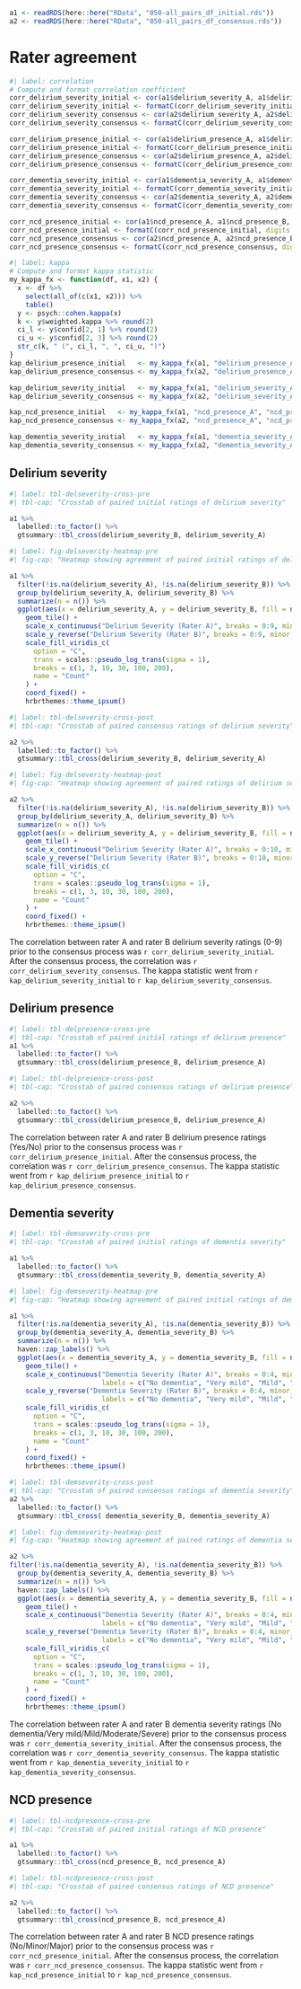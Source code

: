 

```r

a1 <- readRDS(here::here("RData", "050-all_pairs_df_initial.rds"))
a2 <- readRDS(here::here("RData", "050-all_pairs_df_consensus.rds"))
```

# Rater agreement

```r
#| label: correlation
# Compute and format correlation coefficient
corr_delirium_severity_initial <- cor(a1$delirium_severity_A, a1$delirium_severity_B, use = "complete.obs")
corr_delirium_severity_initial <- formatC(corr_delirium_severity_initial, digits = 2)
corr_delirium_severity_consensus <- cor(a2$delirium_severity_A, a2$delirium_severity_B, use = "complete.obs")
corr_delirium_severity_consensus <- formatC(corr_delirium_severity_consensus, digits = 2)

corr_delirium_presence_initial <- cor(a1$delirium_presence_A, a1$delirium_presence_B, use = "complete.obs")
corr_delirium_presence_initial <- formatC(corr_delirium_presence_initial, digits = 2)
corr_delirium_presence_consensus <- cor(a2$delirium_presence_A, a2$delirium_presence_B, use = "complete.obs")
corr_delirium_presence_consensus <- formatC(corr_delirium_presence_consensus, digits = 2)

corr_dementia_severity_initial <- cor(a1$dementia_severity_A, a1$dementia_severity_B, use = "complete.obs")
corr_dementia_severity_initial <- formatC(corr_dementia_severity_initial, digits = 2)
corr_dementia_severity_consensus <- cor(a2$dementia_severity_A, a2$dementia_severity_B, use = "complete.obs")
corr_dementia_severity_consensus <- formatC(corr_dementia_severity_consensus, digits = 2)

corr_ncd_presence_initial <- cor(a1$ncd_presence_A, a1$ncd_presence_B, use = "complete.obs")
corr_ncd_presence_initial <- formatC(corr_ncd_presence_initial, digits = 2)
corr_ncd_presence_consensus <- cor(a2$ncd_presence_A, a2$ncd_presence_B, use = "complete.obs")
corr_ncd_presence_consensus <- formatC(corr_ncd_presence_consensus, digits = 2)
```

```r
#| label: kappa
# Compute and format kappa statistic
my_kappa_fx <- function(df, x1, x2) {
  x <- df %>%
    select(all_of(c(x1, x2))) %>%
    table()
  y <- psych::cohen.kappa(x)
  k <- y$weighted.kappa %>% round(2)
  ci_l <- y$confid[2, 1] %>% round(2)
  ci_u <- y$confid[2, 3] %>% round(2)
  str_c(k, " (", ci_l, ", ", ci_u, ")")
}
kap_delirium_presence_initial   <- my_kappa_fx(a1, "delirium_presence_A", "delirium_presence_B")
kap_delirium_presence_consensus <- my_kappa_fx(a2, "delirium_presence_A", "delirium_presence_B")

kap_delirium_severity_initial   <- my_kappa_fx(a1, "delirium_severity_A", "delirium_severity_B")
kap_delirium_severity_consensus <- my_kappa_fx(a2, "delirium_severity_A", "delirium_severity_B")

kap_ncd_presence_initial   <- my_kappa_fx(a1, "ncd_presence_A", "ncd_presence_B")
kap_ncd_presence_consensus <- my_kappa_fx(a2, "ncd_presence_A", "ncd_presence_B")

kap_dementia_severity_initial   <- my_kappa_fx(a1, "dementia_severity_A", "dementia_severity_B")
kap_dementia_severity_consensus <- my_kappa_fx(a2, "dementia_severity_A", "dementia_severity_B")

```

## Delirium severity

```r
#| label: tbl-delseverity-cross-pre
#| tbl-cap: "Crosstab of paired initial ratings of delirium severity"

a1 %>%
  labelled::to_factor() %>%
  gtsummary::tbl_cross(delirium_severity_B, delirium_severity_A)
```

```r
#| label: fig-delseverity-heatmap-pre
#| fig-cap: "Heatmap showing agreement of paired initial ratings of delirium severity"

a1 %>%
  filter(!is.na(delirium_severity_A), !is.na(delirium_severity_B)) %>%
  group_by(delirium_severity_A, delirium_severity_B) %>%
  summarize(n = n()) %>%
  ggplot(aes(x = delirium_severity_A, y = delirium_severity_B, fill = n)) +
    geom_tile() +
    scale_x_continuous("Delirium Severity (Rater A)", breaks = 0:9, minor_breaks = NULL) +
    scale_y_reverse("Delirium Severity (Rater B)", breaks = 0:9, minor_breaks = NULL) +
    scale_fill_viridis_c(
      option = "C",
      trans = scales::pseudo_log_trans(sigma = 1),
      breaks = c(1, 3, 10, 30, 100, 200),
      name = "Count"
    ) +
    coord_fixed() +
    hrbrthemes::theme_ipsum()


```


```r
#| label: tbl-delseverity-cross-post
#| tbl-cap: "Crosstab of paired consensus ratings of delirium severity"

a2 %>%
  labelled::to_factor() %>%
  gtsummary::tbl_cross(delirium_severity_B, delirium_severity_A)
```

```r
#| label: fig-delseverity-heatmap-post
#| fig-cap: "Heatmap showing agreement of paired ratings of delirium severity after consensus process"

a2 %>%
  filter(!is.na(delirium_severity_A), !is.na(delirium_severity_B)) %>%
  group_by(delirium_severity_A, delirium_severity_B) %>%
  summarize(n = n()) %>%
  ggplot(aes(x = delirium_severity_A, y = delirium_severity_B, fill = n)) +
    geom_tile() +
    scale_x_continuous("Delirium Severity (Rater A)", breaks = 0:10, minor_breaks = NULL) +
    scale_y_reverse("Delirium Severity (Rater B)", breaks = 0:10, minor_breaks = NULL) +
    scale_fill_viridis_c(
      option = "C",
      trans = scales::pseudo_log_trans(sigma = 1),
      breaks = c(1, 3, 10, 30, 100, 200),
      name = "Count"
    ) +
    coord_fixed() +
    hrbrthemes::theme_ipsum()


```

The correlation between rater A and rater B delirium severity ratings (0-9) prior to the consensus process was `r corr_delirium_severity_initial`. After the consensus process, the correlation was `r corr_delirium_severity_consensus`.  The kappa statistic went from `r kap_delirium_severity_initial` to `r kap_delirium_severity_consensus`.


## Delirium presence

```r
#| label: tbl-delpresence-cross-pre
#| tbl-cap: "Crosstab of paired initial ratings of delirium presence"
a1 %>%
  labelled::to_factor() %>%
  gtsummary::tbl_cross(delirium_presence_B, delirium_presence_A)
```


```r
#| label: tbl-delpresence-cross-post
#| tbl-cap: "Crosstab of paired consensus ratings of delirium presence"

a2 %>%
  labelled::to_factor() %>%
  gtsummary::tbl_cross(delirium_presence_B, delirium_presence_A)
```

The correlation between rater A and rater B delirium presence ratings (Yes/No) prior to the consensus process was `r corr_delirium_presence_initial`. After the consensus process, the correlation was `r corr_delirium_presence_consensus`.  The kappa statistic went from `r kap_delirium_presence_initial` to `r kap_delirium_presence_consensus`.

## Dementia severity

```r
#| label: tbl-demseverity-cross-pre
#| tbl-cap: "Crosstab of paired initial ratings of dementia severity"

a1 %>%
  labelled::to_factor() %>%
  gtsummary::tbl_cross(dementia_severity_B, dementia_severity_A)
```

```r
#| label: fig-demseverity-heatmap-pre
#| fig-cap: "Heatmap showing agreement of paired initial ratings of dementia severity"

a1 %>%
  filter(!is.na(dementia_severity_A), !is.na(dementia_severity_B)) %>%
  group_by(dementia_severity_A, dementia_severity_B) %>%
  summarize(n = n()) %>%
  haven::zap_labels() %>%
  ggplot(aes(x = dementia_severity_A, y = dementia_severity_B, fill = n)) +
    geom_tile() +
    scale_x_continuous("Dementia Severity (Rater A)", breaks = 0:4, minor_breaks = NULL,
                       labels = c("No dementia", "Very mild", "Mild", "Moderate", "Severe")) +
    scale_y_reverse("Dementia Severity (Rater B)", breaks = 0:4, minor_breaks = NULL,
                       labels = c("No dementia", "Very mild", "Mild", "Moderate", "Severe")) +
    scale_fill_viridis_c(
      option = "C",
      trans = scales::pseudo_log_trans(sigma = 1),
      breaks = c(1, 3, 10, 30, 100, 200),
      name = "Count"
    ) +
    coord_fixed() +
    hrbrthemes::theme_ipsum()


```


```r
#| label: tbl-demseverity-cross-post
#| tbl-cap: "Crosstab of paired consensus ratings of dementia severity"
a2 %>%
  labelled::to_factor() %>%
  gtsummary::tbl_cross( dementia_severity_B, dementia_severity_A)
```

```r
#| label: fig-demseverity-heatmap-post
#| fig-cap: "Heatmap showing agreement of paired ratings of dementia severity after consensus process"

a2 %>%
filter(!is.na(dementia_severity_A), !is.na(dementia_severity_B)) %>%
  group_by(dementia_severity_A, dementia_severity_B) %>%
  summarize(n = n()) %>%
  haven::zap_labels() %>%
  ggplot(aes(x = dementia_severity_A, y = dementia_severity_B, fill = n)) +
    geom_tile() +
    scale_x_continuous("Dementia Severity (Rater A)", breaks = 0:4, minor_breaks = NULL,
                       labels = c("No dementia", "Very mild", "Mild", "Moderate", "Severe")) +
    scale_y_reverse("Dementia Severity (Rater B)", breaks = 0:4, minor_breaks = NULL,
                       labels = c("No dementia", "Very mild", "Mild", "Moderate", "Severe")) +
    scale_fill_viridis_c(
      option = "C",
      trans = scales::pseudo_log_trans(sigma = 1),
      breaks = c(1, 3, 10, 30, 100, 200),
      name = "Count"
    ) +
    coord_fixed() +
    hrbrthemes::theme_ipsum()


```

The correlation between rater A and rater B dementia severity ratings (No dementia/Very mild/Mild/Moderate/Severe) prior to the consensus process was `r corr_dementia_severity_initial`. After the consensus process, the correlation was `r corr_dementia_severity_consensus`.  The kappa statistic went from `r kap_dementia_severity_initial` to `r kap_dementia_severity_consensus`.

## NCD presence

```r
#| label: tbl-ncdpresence-cross-pre
#| tbl-cap: "Crosstab of paired initial ratings of NCD presence"

a1 %>%
  labelled::to_factor() %>%
  gtsummary::tbl_cross(ncd_presence_B, ncd_presence_A)
```


```r
#| label: tbl-ncdpresence-cross-post
#| tbl-cap: "Crosstab of paired consensus ratings of NCD presence"

a2 %>%
  labelled::to_factor() %>%
  gtsummary::tbl_cross(ncd_presence_B, ncd_presence_A)
```

The correlation between rater A and rater B NCD presence ratings (No/Minor/Major) prior to the consensus process was `r corr_ncd_presence_initial`. After the consensus process, the correlation was `r corr_ncd_presence_consensus`.  The kappa statistic went from `r kap_ncd_presence_initial` to `r kap_ncd_presence_consensus`.



